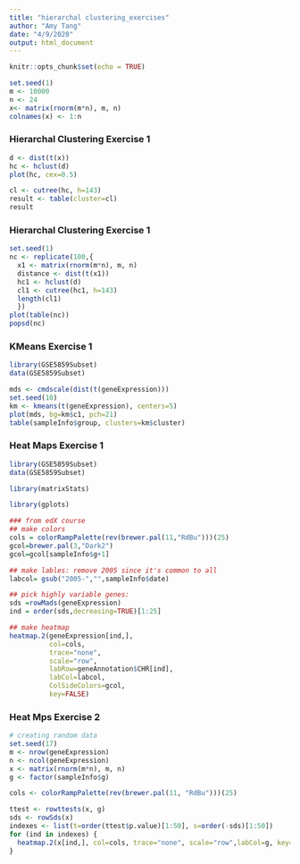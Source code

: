 ```yaml
---
title: "hierarchal clustering_exercises"
author: "Amy Tang"
date: "4/9/2020"
output: html_document
---
```


```r
knitr::opts_chunk$set(echo = TRUE)
```


```r
set.seed(1)
m <- 10000
n <- 24
x<- matrix(rnorm(m*n), m, n)
colnames(x) <- 1:n
```

### Hierarchal Clustering Exercise 1
```r
d <- dist(t(x))
hc <- hclust(d)
plot(hc, cex=0.5)
```

```r
cl <- cutree(hc, h=143)
result <- table(cluster=cl)
result
```
### Hierarchal Clustering Exercise 1
```r
set.seed(1)
nc <- replicate(100,{
  x1 <- matrix(rnorm(m*n), m, n)
  distance <- dist(t(x1))
  hc1 <- hclust(d)
  cl1 <- cutree(hc1, h=143)
  length(cl1)
  })
plot(table(nc))
popsd(nc)
```

### KMeans Exercise 1
```r
library(GSE5859Subset)
data(GSE5859Subset)

mds <- cmdscale(dist(t(geneExpression)))
set.seed(10)
km <- kmeans(t(geneExpression), centers=5)
plot(mds, bg=km$c1, pch=21)
table(sampleInfo$group, clusters=km$cluster)
```

### Heat Maps Exercise 1
```r
library(GSE5859Subset)
data(GSE5859Subset)

library(matrixStats)

library(gplots)

### from edX course
## make colors
cols = colorRampPalette(rev(brewer.pal(11,"RdBu")))(25)
gcol=brewer.pal(3,"Dark2")
gcol=gcol[sampleInfo$g+1]

## make lables: remove 2005 since it's common to all
labcol= gsub("2005-","",sampleInfo$date)  

## pick highly variable genes:
sds =rowMads(geneExpression)
ind = order(sds,decreasing=TRUE)[1:25]

## make heatmap
heatmap.2(geneExpression[ind,],
          col=cols,
          trace="none",
          scale="row",
          labRow=geneAnnotation$CHR[ind],
          labCol=labcol,
          ColSideColors=gcol,
          key=FALSE)
```

### Heat Mps Exercise 2
```r
# creating random data
set.seed(17)
m <- nrow(geneExpression)
n <- ncol(geneExpression)
x <- matrix(rnorm(m*n), m, n)
g <- factor(sampleInfo$g)

cols <- colorRampPalette(rev(brewer.pal(11, "RdBu")))(25)

ttest <- rowttests(x, g)
sds <- rowSds(x)
indexes <- list(t=order(ttest$p.value)[1:50], s=order(-sds)[1:50])
for (ind in indexes) {
  heatmap.2(x[ind,], col=cols, trace="none", scale="row",labCol=g, key=FALSE)
}
```